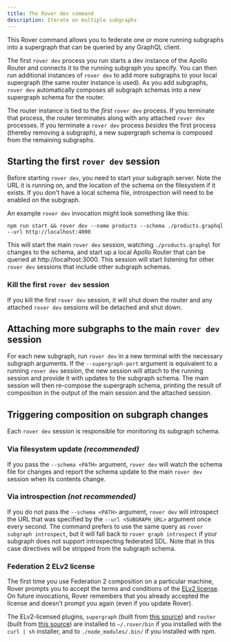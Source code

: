 ```yaml
---
title: The Rover dev command
description: Iterate on multiple subgraphs
---
```


This Rover command allows you to federate one or more running subgraphs into a supergraph that can be queried by any GraphQL client.

The first `rover dev` process you run starts a dev instance of the Apollo Router and connects it to
the running subgraph you specify. You can then run additional instances of `rover dev` to add more
subgraphs to your local supergraph (the same router instance is used). As you add subgraphs, `rover
dev` automatically composes all subgraph schemas into a new supergraph schema for the router.

The router instance is tied to the *first* `rover dev` process. If you terminate that process, the
router terminates along with any attached `rover dev` processes. If you terminate a `rover dev` 
process *besides* the first process (thereby removing a subgraph), a new supergraph schema is 
composed from the remaining subgraphs.

## Starting the first `rover dev` session

Before starting `rover dev`, you need to start your subgraph server. Note the URL it is running on, and the location of the schema on the filesystem if it exists. If you don't have a local schema file, introspection will need to be enabled on the subgraph.

An example `rover dev` invocation might look something like this:

`npm run start && rover dev --name products --schema ./products.graphql --url http://localhost:4000`

This will start the main `rover dev` session, watching `./products.graphql` for changes to the schema, and start up a local Apollo Router that can be queried at http://localhost:3000. This session will start listening for other `rover dev` sessions that include other subgraph schemas.

### Kill the first `rover dev` session

If you kill the first `rover dev` session, it will shut down the router and any attached `rover dev` sessions will be detached and shut down.

## Attaching more subgraphs to the main `rover dev` session

For each new subgraph, run `rover dev` in a new terminal with the necessary subgraph arguments. If the `--supergraph-port` argument is equivalent to a running `rover dev` session, the new session will attach to the running session and provide it with updates to the subgraph schema. The main session will then re-compose the supergraph schema, printing the result of composition in the output of the main session and the attached session.

## Triggering composition on subgraph changes

Each `rover dev` session is responsible for monitoring its subgraph schema.

### Via filesystem update _(recommended)_

If you pass the `--schema <PATH>` argument, `rover dev` will watch the schema file for changes and report the schema update to the main `rover dev` session when its contents change.

### Via introspection _(not recommended)_

If you do not pass the `--schema <PATH>` argument, `rover dev` will introspect the URL that was specified by the `--url <SUBGRAPH_URL>` argument once every second. The command prefers to use the same query as `rover subgraph introspect`, but it will fall back to `rover graph introspect` if your subgraph does not support introspecting federated SDL. Note that in this case directives will be stripped from the subgraph schema.

### Federation 2 ELv2 license

The first time you use Federation 2 composition on a particular machine, Rover prompts you to accept the terms and conditions of the [ELv2 license](https://www.apollographql.com/docs/resources/elastic-license-v2-faq/). On future invocations, Rover remembers that you already accepted the license and doesn't prompt you again (even if you update Rover).

The ELv2-licensed plugins, `supergraph` (built from [this source](https://github.com/apollographql/federation-rs)) and `router` (built from [this source](https://github.com/apollographql/router)) are installed to `~/.rover/bin` if you installed with the `curl | sh` installer, and to `./node_modules/.bin/` if you installed with npm.

